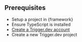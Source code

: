 ## Prerequisites

- Setup a project in {framework}
- Ensure TypeScript is installed
- [Create a Trigger.dev account](https://cloud.trigger.dev)
- Create a new Trigger.dev project
